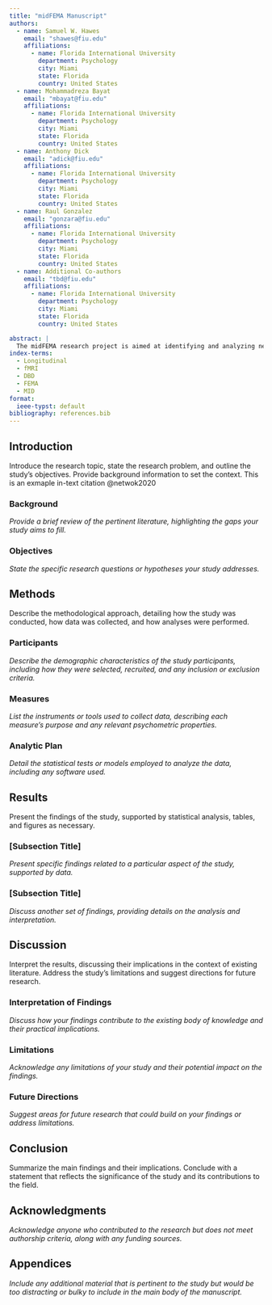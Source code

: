 ```yaml
---
title: "midFEMA Manuscript"
authors:
  - name: Samuel W. Hawes
    email: "shawes@fiu.edu"
    affiliations:
      - name: Florida International University
        department: Psychology
        city: Miami
        state: Florida
        country: United States
  - name: Mohammadreza Bayat
    email: "mbayat@fiu.edu"
    affiliations:
      - name: Florida International University
        department: Psychology
        city: Miami
        state: Florida
        country: United States
  - name: Anthony Dick
    email: "adick@fiu.edu"
    affiliations:
      - name: Florida International University
        department: Psychology
        city: Miami
        state: Florida
        country: United States
  - name: Raul Gonzalez
    email: "gonzara@fiu.edu"
    affiliations:
      - name: Florida International University
        department: Psychology
        city: Miami
        state: Florida
        country: United States
  - name: Additional Co-authors
    email: "tbd@fiu.edu"
    affiliations:
      - name: Florida International University
        department: Psychology
        city: Miami
        state: Florida
        country: United States

abstract: |
  The midFEMA research project is aimed at identifying and analyzing neurodevelopmental biomarkers for severe behavioral and emotional problems in youth. By leveraging Fast and Efficient Mixed‐Effects Analysis (FEMA) in conjunction with voxelwise task-based reward activation measurements, we aim to uncover insights into brain development and functioning across a large, prospectively followed sample of approximately 9,000 youth aged 9–16 years from the Adolescent Brain and Cognitive Development (ABCD) study.
index-terms: 
  - Longitudinal
  - fMRI
  - DBD
  - FEMA
  - MID
format:
  ieee-typst: default
bibliography: references.bib
---
```


## Introduction

Introduce the research topic, state the research problem, and outline the study's objectives. Provide background information to set the context. This is an exmaple in-text citation @netwok2020

### Background

_Provide a brief review of the pertinent literature, highlighting the gaps your study aims to fill._

### Objectives

_State the specific research questions or hypotheses your study addresses._

## Methods

Describe the methodological approach, detailing how the study was conducted, how data was collected, and how analyses were performed.

### Participants

_Describe the demographic characteristics of the study participants, including how they were selected, recruited, and any inclusion or exclusion criteria._

### Measures

_List the instruments or tools used to collect data, describing each measure's purpose and any relevant psychometric properties._

### Analytic Plan

_Detail the statistical tests or models employed to analyze the data, including any software used._

## Results

Present the findings of the study, supported by statistical analysis, tables, and figures as necessary.

### [Subsection Title]

_Present specific findings related to a particular aspect of the study, supported by data._

### [Subsection Title]

_Discuss another set of findings, providing details on the analysis and interpretation._

## Discussion

Interpret the results, discussing their implications in the context of existing literature. Address the study's limitations and suggest directions for future research.

### Interpretation of Findings

_Discuss how your findings contribute to the existing body of knowledge and their practical implications._

### Limitations

_Acknowledge any limitations of your study and their potential impact on the findings._

### Future Directions

_Suggest areas for future research that could build on your findings or address limitations._

## Conclusion

Summarize the main findings and their implications. Conclude with a statement that reflects the significance of the study and its contributions to the field.

## Acknowledgments

_Acknowledge anyone who contributed to the research but does not meet authorship criteria, along with any funding sources._

## Appendices

_Include any additional material that is pertinent to the study but would be too distracting or bulky to include in the main body of the manuscript._



